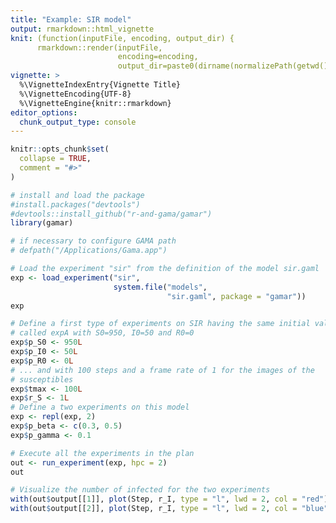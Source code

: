 ```yaml
---
title: "Example: SIR model"
output: rmarkdown::html_vignette
knit: (function(inputFile, encoding, output_dir) { 
      rmarkdown::render(inputFile,
                        encoding=encoding, 
                        output_dir=paste0(dirname(normalizePath(getwd())), "/inst/doc"))})
vignette: >
  %\VignetteIndexEntry{Vignette Title}
  %\VignetteEncoding{UTF-8}
  %\VignetteEngine{knitr::rmarkdown}
editor_options: 
  chunk_output_type: console
---
```


```r
knitr::opts_chunk$set(
  collapse = TRUE,
  comment = "#>"
)
```

```r
# install and load the package
#install.packages("devtools")
#devtools::install_github("r-and-gama/gamar")
library(gamar)

# if necessary to configure GAMA path
# defpath("/Applications/Gama.app")
```

```r
# Load the experiment "sir" from the definition of the model sir.gaml
exp <- load_experiment("sir",
                       system.file("models",
                                   "sir.gaml", package = "gamar"))
exp

```

```r
# Define a first type of experiments on SIR having the same initial value
# called expA with S0=950, I0=50 and R0=0
exp$p_S0 <- 950L
exp$p_I0 <- 50L
exp$p_R0 <- 0L
# ... and with 100 steps and a frame rate of 1 for the images of the
# susceptibles
exp$tmax <- 100L
exp$r_S <- 1L
# Define a two experiments on this model
exp <- repl(exp, 2)
exp$p_beta <- c(0.3, 0.5)
exp$p_gamma <- 0.1

```

```r
# Execute all the experiments in the plan
out <- run_experiment(exp, hpc = 2)
out
```

```r
# Visualize the number of infected for the two experiments
with(out$output[[1]], plot(Step, r_I, type = "l", lwd = 2, col = "red"))
with(out$output[[2]], plot(Step, r_I, type = "l", lwd = 2, col = "blue"))
```

